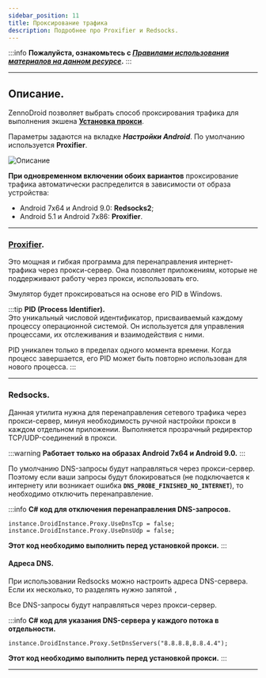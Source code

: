 ```yaml
---
sidebar_position: 11
title: Проксирование трафика
description: Подробнее про Proxifier и Redsocks. 
---  
```

:::info **Пожалуйста, ознакомьтесь с [*Правилами использования материалов на данном ресурсе*](../Disclaimer).**
:::
_______________________________________________  
## Описание.  
ZennoDroid позволяет выбрать способ проксирования трафика для выполнения экшена [**Установка прокси**](../Android/setting#как-поставить-прокси).  

Параметры задаются на вкладке ***Настройки Android***. По умолчанию используется **Proxifier**.  

![Описание](./assets/Proxy_Traffic/Proxy_Traffic_pic1.png)  

**При одновременном включении обоих вариантов** проксирование трафика автоматически распределится в зависимости от образа устройства:  
- Android 7x64 и Android 9.0: **Redsocks2**;  
- Android 5.1 и Android 7x86: **Proxifier**.  
_______________________________________________ 
### [Proxifier](https://proxifier.com/).  
Это мощная и гибкая программа для перенаправления интернет-трафика через прокси-сервер. Она позволяет приложениям, которые не поддерживают работу через прокси, использовать его.   

Эмулятор будет проксироваться на основе его PID в Windows.  

:::tip **PID (Process Identifier).**  
Это уникальный числовой идентификатор, присваиваемый каждому процессу операционной системой. Он используется для управления процессами, их отслеживания и взаимодействия с ними.  

PID уникален только в пределах одного момента времени. Когда процесс завершается, его PID может быть повторно использован для нового процесса.
:::  
_______________________________________________ 
### Redsocks.  
Данная утилита нужна для перенаправления сетевого трафика через прокси-сервер, минуя необходимость ручной настройки прокси в каждом отдельном приложении. Выполняется прозрачный редиректор TCP/UDP-соединений в прокси.  

:::warning **Работает только на образах Android 7x64 и Android 9.0.**
:::  

По умолчанию DNS-запросы будут направляться через прокси-сервер. Поэтому если ваши запросы будут блокироваться (не подключается к интернету или возникает ошибка **`DNS_PROBE_FINISHED_NO_INTERNET`**), то необходимо отключить перенаправление.  

:::info **С# код для отключения перенаправления DNS-запросов.**  
```
instance.DroidInstance.Proxy.UseDnsTcp = false;
instance.DroidInstance.Proxy.UseDnsUdp = false;  
```  
**Этот код необходимо выполнить перед установкой прокси.**
:::  

#### Адреса DNS.  
При использовании Redsocks можно настроить адреса DNS-сервера. Если их несколько, то разделять нужно запятой `,`  

Все DNS-запросы будут направляться через прокси-сервер.  

:::info **С# код для указания DNS-сервера у каждого потока в отдельности.**  
```
instance.DroidInstance.Proxy.SetDnsServers("8.8.8.8,8.8.4.4"); 
```  
**Этот код необходимо выполнить перед установкой прокси.**
:::  
_______________________________________________ 